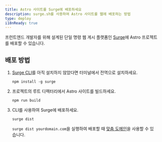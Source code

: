 ```yaml
---
title: Astro 사이트를 Surge에 배포하세요
description: surge.sh를 사용하여 Astro 사이트를 웹에 배포하는 방법
type: deploy
i18nReady: true
---
```


프런트엔드 개발자를 위해 설계된 단일 명령 웹 게시 플랫폼인 [Surge](https://surge.sh/)에 Astro 프로젝트를 배포할 수 있습니다.

## 배포 방법

1. [Surge CLI](https://www.npmjs.com/package/surge)를 아직 설치하지 않았다면 터미널에서 전역으로 설치하세요.

    ```shell
    npm install -g surge
    ```

2. 프로젝트의 루트 디렉터리에서 Astro 사이트를 빌드하세요.

    ```shell
    npm run build
    ```

3. CLI를 사용하여 Surge에 배포하세요.

    ```shell
    surge dist
    ```

    `surge dist yourdomain.com`을 실행하여 배포할 때 [맞춤 도메인](http://surge.sh/help/adding-a-custom-domain)을 사용할 수 있습니다.

